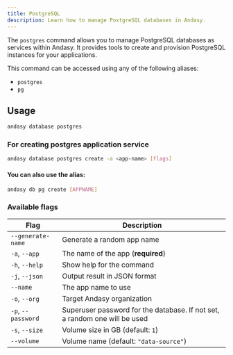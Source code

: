 ```yaml
---
title: PostgreSQL
description: Learn how to manage PostgreSQL databases in Andasy.
---
```


The `postgres` command allows you to manage PostgreSQL databases as services within Andasy. It provides tools to create and provision PostgreSQL instances for your applications.

This command can be accessed using any of the following aliases:

- `postgres`
- `pg`

## Usage

```bash
andasy database postgres
```

### For creating postgres application service

```bash
andasy database postgres create -a <app-name> [flags]
```
#### You can also use the alias:

```bash
andasy db pg create [APPNAME]
```

### Available flags

| Flag              | Description                                                                  |
|-------------------|------------------------------------------------------------------------------|
| `--generate-name` | Generate a random app name                                                   |
| `-a`, `--app`     | The name of the app (**required**)                                           |
| `-h`, `--help`    | Show help for the command                                                    |
| `-j`, `--json`    | Output result in JSON format                                                 |
| `--name`          | The app name to use                                                          |
| `-o`, `--org`     | Target Andasy organization                                                   |
| `-p`, `--password`| Superuser password for the database. If not set, a random one will be used   |
| `-s`, `--size`    | Volume size in GB (default: `1`)                                             |
| `--volume`        | Volume name (default: `"data-source"`)    
